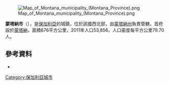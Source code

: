 [[Image:Map_of_Montana_municipality_(Montana_Province).png|thumb]]

'''蒙塔納市'''（{{lang-bg|Монтана}}），是[[保加利亞|保加利亞]]的城鎮，位於該國西北部，由[[蒙塔納州|蒙塔納州]]負責管轄，首府設於[[蒙塔納|蒙塔納]]，面積676平方公里，2011年人口53,856，人口密度每平方公里79.70人。

{{Coord|43|25|N|23|14|E|display=title}}

==參考資料==
*{{URL|http://www.montana.bg}}

{{Bulgaria-geo-stub}}
[[Category:保加利亞城市|Category:保加利亞城市]]